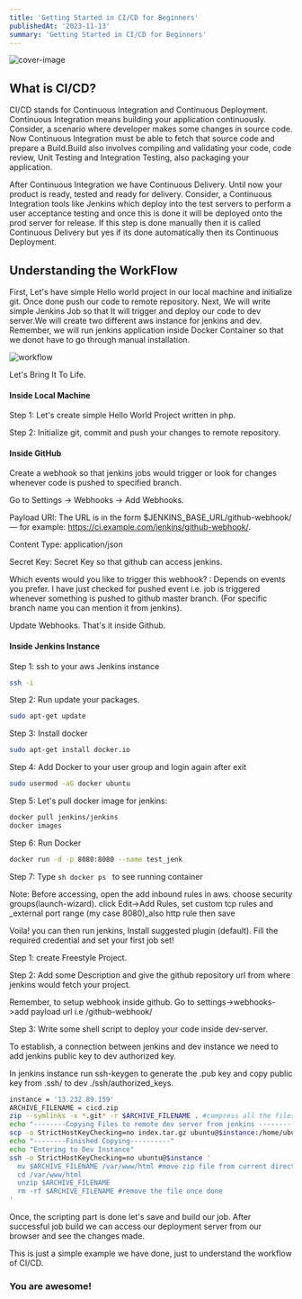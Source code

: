 ```yaml
---
title: 'Getting Started in CI/CD for Beginners'
publishedAt: '2023-11-13'
summary: 'Getting Started in CI/CD for Beginners'
---
```


![cover-image](https://fnz1dopstoar937o.public.blob.vercel-storage.com/164319_7hbS-6dPn5jspcLmPgyKftO4zV1VYVIEouw.jpeg "cover image")

## What is CI/CD?
CI/CD stands for Continuous Integration and Continuous Deployment. Continuous Integration means building your application continuously. Consider, a scenario where developer makes some changes in source code. Now Continuous Integration must be able to fetch that source code and prepare a Build.Build also involves compiling and validating your code, code review, Unit Testing and Integration Testing, also packaging your application.

After Continuous Integration we have Continuous Delivery. Until now your product is ready, tested and ready for delivery. Consider, a Continuous Integration tools like Jenkins which deploy into the test servers to perform a user acceptance testing and once this is done it will be deployed onto the prod server for release. If this step is done manually then it is called Continuous Delivery but yes if its done automatically then its Continuous Deployment.

## Understanding the WorkFlow
First, Let's have simple Hello world project in our local machine and initialize git. Once done push our code to remote repository. Next, We will write simple Jenkins Job so that It will trigger and deploy our code to dev server.We will create two different aws instance for jenkins and dev. Remember, we will run jenkins application inside Docker Container so that we donot have to go through manual installation.

![workflow](https://fnz1dopstoar937o.public.blob.vercel-storage.com/apfhmeewq8612z6ecdac-C5dluZYc08z7m9NFJ0gQGWhUifFDWV.png "workflow")

Let's Bring It To Life. 

#### Inside Local Machine

Step 1: Let's create simple Hello World Project written in php.

Step 2: Initialize git, commit and push your changes to remote repository.

#### Inside GitHub

Create a webhook so that jenkins jobs would trigger or look for changes whenever code is pushed to specified branch.

Go to Settings -> Webhooks -> Add Webhooks.

Payload URl: The URL is in the form $JENKINS_BASE_URL/github-webhook/ — for example: https://ci.example.com/jenkins/github-webhook/.

Content Type: application/json

Secret Key: Secret Key so that github can access jenkins.

Which events would you like to trigger this webhook? : Depends on events you prefer. I have just checked for pushed event i.e. job is triggered whenever something is pushed to github master branch. (For specific branch name you can mention it from jenkins).

Update Webhooks. That's it inside Github.

#### Inside Jenkins Instance

Step 1: ssh to your aws Jenkins instance

```sh
ssh -i
```

Step 2: Run update your packages.
```sh
sudo apt-get update
```

Step 3: Install docker
```sh
sudo apt-get install docker.io
```

Step 4: Add Docker to your user group and login again after exit
```sh
sudo usermod -aG docker ubuntu
```

Step 5: Let's pull docker image for jenkins:
```sh
docker pull jenkins/jenkins
docker images
```

Step 6: Run Docker 
```sh
docker run -d -p 8080:8080 --name test_jenk
```
Step 7: Type ```sh docker ps ``` to see running container


Note: Before accessing, open the add inbound rules in aws. choose security groups(launch-wizard). click Edit->Add Rules, set custom tcp rules and _external port range (my case 8080)_also http rule then save

Voila! you can then run jenkins, Install suggested plugin (default). Fill the required credential and set your first job set!

Step 1: create Freestyle Project.

Step 2: Add some Description and give the github repository url from where jenkins would fetch your project.

Remember, to setup webhook inside github. Go to settings->webhooks->add payload url i.e /github-webhook/

Step 3: Write some shell script to deploy your code inside dev-server.

To establish, a connection between jenkins and dev instance we need to add jenkins public key to dev authorized key.

In jenkins instance run ssh-keygen to generate the .pub key and copy public key from .ssh/ to dev ./ssh/authorized_keys.

```sh
instance = '13.232.89.159' 
ARCHIVE_FILENAME = cicd.zip
zip --symlinks -x *.git* -r $ARCHIVE_FILENAME . #compress all the files and create zip file
echo "--------Copying Files to remote dev server from jenkins ----------"
scp -o StrictHostKeyChecking=no index.tar.gz ubuntu@$instance:/home/ubuntu/
echo "--------Finished Copying----------"
echo "Entering to Dev Instance"
ssh -o StrictHostKeyChecking=no ubuntu@$instance '
  mv $ARCHIVE_FILENAME /var/www/html #move zip file from current directory to /var/www/html
  cd /var/www/html
  unzip $ARCHIVE_FILENAME
  rm -rf $ARCHIVE_FILENAME #remove the file once done
' 
```
Once, the scripting part is done let's save and build our job. After successful job build we can access our deployment server from our browser and see the changes made.

This is just a simple example we have done, just to understand the workflow of CI/CD.

### You are awesome!



